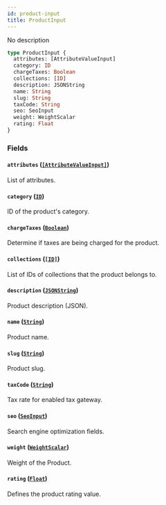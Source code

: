 ```yaml
---
id: product-input
title: ProductInput
---
```


No description

```graphql
type ProductInput {
  attributes: [AttributeValueInput]
  category: ID
  chargeTaxes: Boolean
  collections: [ID]
  description: JSONString
  name: String
  slug: String
  taxCode: String
  seo: SeoInput
  weight: WeightScalar
  rating: Float
}
```

### Fields

#### `attributes` ([`[AttributeValueInput]`](/developer/api-reference/inputs/attribute-value-input.mdx))

List of attributes.

#### `category` ([`ID`](/developer/api-reference/scalars/id.mdx))

ID of the product's category.

#### `chargeTaxes` ([`Boolean`](/developer/api-reference/scalars/boolean.mdx))

Determine if taxes are being charged for the product.

#### `collections` ([`[ID]`](/developer/api-reference/scalars/id.mdx))

List of IDs of collections that the product belongs to.

#### `description` ([`JSONString`](/developer/api-reference/scalars/json-string.mdx))

Product description (JSON).

#### `name` ([`String`](/developer/api-reference/scalars/string.mdx))

Product name.

#### `slug` ([`String`](/developer/api-reference/scalars/string.mdx))

Product slug.

#### `taxCode` ([`String`](/developer/api-reference/scalars/string.mdx))

Tax rate for enabled tax gateway.

#### `seo` ([`SeoInput`](/developer/api-reference/inputs/seo-input.mdx))

Search engine optimization fields.

#### `weight` ([`WeightScalar`](/developer/api-reference/scalars/weight-scalar.mdx))

Weight of the Product.

#### `rating` ([`Float`](/developer/api-reference/scalars/float.mdx))

Defines the product rating value.
